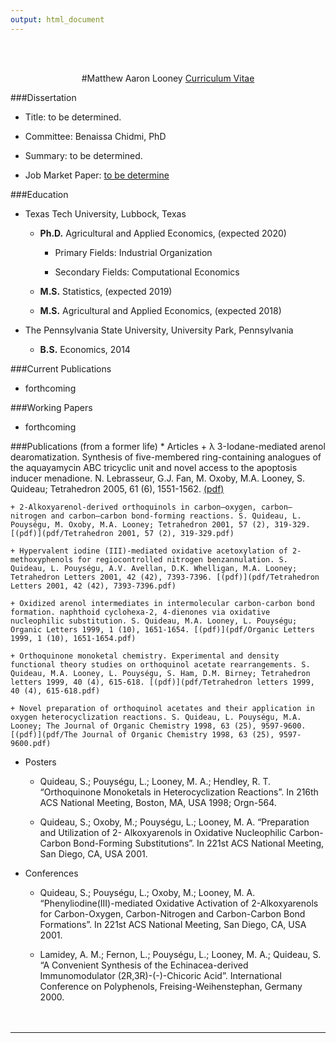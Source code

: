 ```yaml
---
output: html_document
---
```

<br>
<br>

<center>
#Matthew Aaron Looney
[Curriculum Vitae]()
</center>

###Dissertation

* Title: to be determined.

* Committee: Benaissa Chidmi, PhD

* Summary: to be determined.

* Job Market Paper: [to be determine]()

###Education

* Texas Tech University, Lubbock, Texas

    + **Ph.D.** Agricultural and Applied Economics, (expected 2020)

        + Primary Fields: Industrial Organization 

        + Secondary Fields: Computational Economics
        
    + **M.S.** Statistics, (expected 2019)
        
    + **M.S.** Agricultural and Applied Economics, (expected 2018)

* The Pennsylvania State University, University Park, Pennsylvania

    + **B.S.** Economics, 2014
    
###Current Publications

* forthcoming

###Working Papers

* forthcoming

###Publications (from a former life)
* Articles
    + λ 3-Iodane-mediated arenol dearomatization. Synthesis of five-membered ring-containing analogues of the aquayamycin ABC tricyclic unit and novel access to the apoptosis inducer menadione. N. Lebrasseur, G.J. Fan, M. Oxoby, M.A. Looney, S. Quideau; Tetrahedron 2005, 61 (6), 1551-1562.  [(pdf)](pdf/Tetrahedron 2005, 61 (6), 1551-1562.pdf)

    + 2-Alkoxyarenol-derived orthoquinols in carbon–oxygen, carbon–nitrogen and carbon–carbon bond-forming reactions. S. Quideau, L. Pouységu, M. Oxoby, M.A. Looney; Tetrahedron 2001, 57 (2), 319-329. [(pdf)](pdf/Tetrahedron 2001, 57 (2), 319-329.pdf)

    + Hypervalent iodine (III)-mediated oxidative acetoxylation of 2-methoxyphenols for regiocontrolled nitrogen benzannulation. S. Quideau, L. Pouységu, A.V. Avellan, D.K. Whelligan, M.A. Looney; Tetrahedron Letters 2001, 42 (42), 7393-7396. [(pdf)](pdf/Tetrahedron Letters 2001, 42 (42), 7393-7396.pdf)

    + Oxidized arenol intermediates in intermolecular carbon-carbon bond formation. naphthoid cyclohexa-2, 4-dienones via oxidative nucleophilic substitution. S. Quideau, M.A. Looney, L. Pouységu; Organic Letters 1999, 1 (10), 1651-1654. [(pdf)](pdf/Organic Letters 1999, 1 (10), 1651-1654.pdf)

    + Orthoquinone monoketal chemistry. Experimental and density functional theory studies on orthoquinol acetate rearrangements. S. Quideau, M.A. Looney, L. Pouységu, S. Ham, D.M. Birney; Tetrahedron letters 1999, 40 (4), 615-618. [(pdf)](pdf/Tetrahedron letters 1999, 40 (4), 615-618.pdf)

    + Novel preparation of orthoquinol acetates and their application in oxygen heterocyclization reactions. S. Quideau, L. Pouységu, M.A. Looney; The Journal of Organic Chemistry 1998, 63 (25), 9597-9600. [(pdf)](pdf/The Journal of Organic Chemistry 1998, 63 (25), 9597-9600.pdf)
    
* Posters
    + Quideau, S.; Pouységu, L.; Looney, M. A.; Hendley, R. T. “Orthoquinone Monoketals in Heterocyclization Reactions”. In 216th ACS National Meeting, Boston, MA, USA 1998; Orgn-564.

    + Quideau, S.; Oxoby, M.; Pouységu, L.; Looney, M. A. “Preparation and Utilization of 2- Alkoxyarenols in Oxidative Nucleophilic Carbon-Carbon Bond-Forming Substitutions”. In 221st ACS National Meeting, San Diego, CA, USA 2001.

* Conferences
    + Quideau, S.; Pouységu, L.; Oxoby, M.; Looney, M. A. “Phenyliodine(III)-mediated Oxidative Activation of 2-Alkoxyarenols for Carbon-Oxygen, Carbon-Nitrogen and Carbon-Carbon Bond Formations”. In 221st ACS National Meeting, San Diego, CA, USA 2001.

    + Lamidey, A. M.; Fernon, L.; Pouységu, L.; Looney, M. A.; Quideau, S. “A Convenient Synthesis of the Echinacea-derived Immunomodulator (2R,3R)-(-)-Chicoric Acid”. International Conference on Polyphenols, Freising-Weihenstephan, Germany 2000.
<br>
<br>
<br>

---